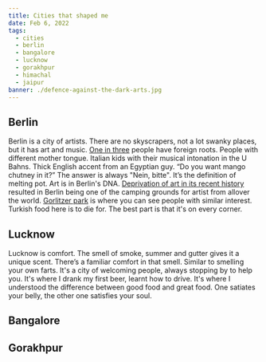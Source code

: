 ```yaml
---
title: Cities that shaped me
date: Feb 6, 2022
tags:
  - cities
  - berlin
  - bangalore
  - lucknow
  - gorakhpur
  - himachal
  - jaipur
banner: ./defence-against-the-dark-arts.jpg
---
```


## Berlin

Berlin is a city of artists. There are no skyscrapers, not a lot swanky places, but it has art and music. [One in three](https://www.berlin.de/en/news/6092347-5559700-berlin-inhabitants-with-foreign-roots.en.html) people have foreign roots.
People with different mother tongue. Italian kids with their musical intonation in the U Bahns.
Thick English accent from an Egyptian guy. “Do you want mango chutney in it?” The answer is always "Nein, bitte". It’s the definition of melting pot.
Art is in Berlin's DNA. [Deprivation of art in its recent history](https://en.wikipedia.org/wiki/Censorship_in_East_Germany#Censorship_in_Art) resulted in Berlin being one of the camping grounds for artist from allover the world. [Gorlitzer park](https://www.reddit.com/r/berlin/comments/6292h1/g%C3%B6rlitzer_park/) is where you can see people with similar interest.
Turkish food here is to die for. The best part is that it's on every corner.


## Lucknow

Lucknow is comfort. The smell of smoke, summer and gutter gives it a unique scent.
There’s a familiar comfort in that smell. Similar to smelling your own farts.
It's a city of welcoming people, always stopping by to help you. It's where I drank my first beer, learnt how to drive.
It's where I understood the difference between good food and great food. One satiates your belly, the other one satisfies your soul.

## Bangalore



## Gorakhpur

